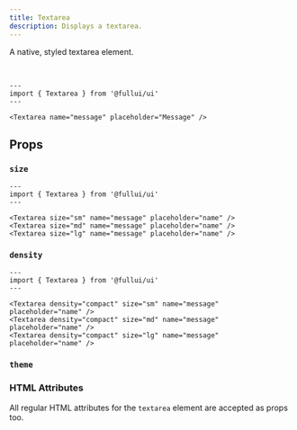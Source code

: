 ```yaml
---
title: Textarea
description: Displays a textarea.
---
```



A native, styled textarea element.

<br />

```astro live
---
import { Textarea } from '@fullui/ui'
---

<Textarea name="message" placeholder="Message" />
```

## Props

### `size`

<SizeProp />

```astro live
---
import { Textarea } from '@fullui/ui'
---

<Textarea size="sm" name="message" placeholder="name" />
<Textarea size="md" name="message" placeholder="name" />
<Textarea size="lg" name="message" placeholder="name" />
```

### `density`

<DensityProp />

```astro live
---
import { Textarea } from '@fullui/ui'
---

<Textarea density="compact" size="sm" name="message" placeholder="name" />
<Textarea density="compact" size="md" name="message" placeholder="name" />
<Textarea density="compact" size="lg" name="message" placeholder="name" />
```

### `theme`

<ThemeProp />

### HTML Attributes

All regular HTML attributes for the `textarea` element are accepted as props too.
